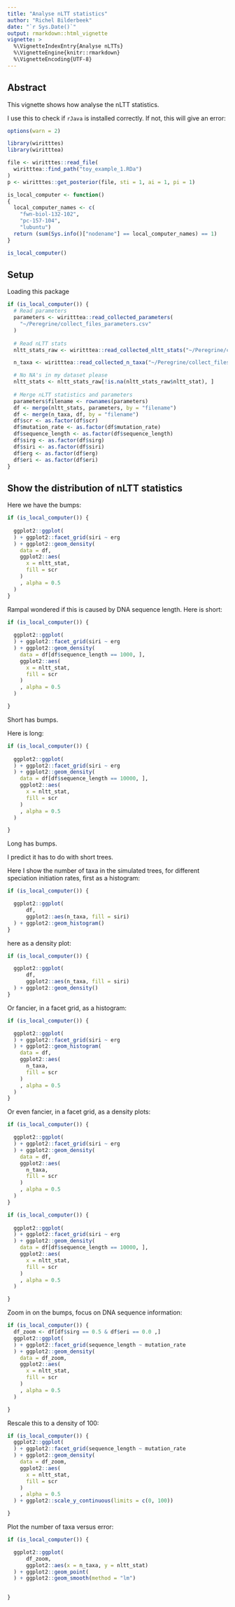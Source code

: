 ```yaml
---
title: "Analyse nLTT statistics"
author: "Richel Bilderbeek"
date: "`r Sys.Date()`"
output: rmarkdown::html_vignette
vignette: >
  %\VignetteIndexEntry{Analyse nLTTs}
  %\VignetteEngine{knitr::rmarkdown}
  %\VignetteEncoding{UTF-8}
---
```


## Abstract

This vignette shows how analyse the nLTT statistics.

I use this to check if `rJava` is installed correctly. 
If not, this will give an error:

```r
options(warn = 2)

library(wiritttes)
library(wiritttea)

file <- wiritttes::read_file(
  wiritttea::find_path("toy_example_1.RDa")
)
p <- wiritttes::get_posterior(file, sti = 1, ai = 1, pi = 1)

is_local_computer <- function()
{
  local_computer_names <- c(
    "fwn-biol-132-102", 
    "pc-157-104", 
    "lubuntu")
  return (sum(Sys.info()["nodename"] == local_computer_names) == 1)
}

is_local_computer()
```

## Setup

Loading this package

```r
if (is_local_computer()) {
  # Read parameters
  parameters <- wiritttea::read_collected_parameters(
    "~/Peregrine/collect_files_parameters.csv"
  )
  
  # Read nLTT stats
  nltt_stats_raw <- wiritttea::read_collected_nltt_stats("~/Peregrine/collect_files_nltt_stats.csv")

  n_taxa <- wiritttea::read_collected_n_taxa("~/Peregrine/collect_files_n_taxa.csv")

  # No NA's in my dataset please
  nltt_stats <- nltt_stats_raw[!is.na(nltt_stats_raw$nltt_stat), ]
  
  # Merge nLTT statistics and parameters
  parameters$filename <- rownames(parameters)
  df <- merge(nltt_stats, parameters, by = "filename")
  df <- merge(n_taxa, df, by = "filename")
  df$scr <- as.factor(df$scr)
  df$mutation_rate <- as.factor(df$mutation_rate)
  df$sequence_length <- as.factor(df$sequence_length)
  df$sirg <- as.factor(df$sirg)
  df$siri <- as.factor(df$siri)
  df$erg <- as.factor(df$erg)
  df$eri <- as.factor(df$eri)
}
```

## Show the distribution of nLTT statistics

Here we have the bumps:

```r
if (is_local_computer()) {
  
  ggplot2::ggplot(
  ) + ggplot2::facet_grid(siri ~ erg
  ) + ggplot2::geom_density(
    data = df,
    ggplot2::aes(
      x = nltt_stat,
      fill = scr
    )
    , alpha = 0.5
  )
}
```

Rampal wondered if this is caused by DNA sequence length. 
Here is short:

```r
if (is_local_computer()) {
  
  ggplot2::ggplot(
  ) + ggplot2::facet_grid(siri ~ erg
  ) + ggplot2::geom_density(
    data = df[df$sequence_length == 1000, ],
    ggplot2::aes(
      x = nltt_stat,
      fill = scr
    )
    , alpha = 0.5
  )

}
```

Short has bumps.

Here is long:

```r
if (is_local_computer()) {
  
  ggplot2::ggplot(
  ) + ggplot2::facet_grid(siri ~ erg
  ) + ggplot2::geom_density(
    data = df[df$sequence_length == 10000, ],
    ggplot2::aes(
      x = nltt_stat,
      fill = scr
    )
    , alpha = 0.5
  )

}
```

Long has bumps.

I predict it has to do with short trees. 

Here I show the number of taxa in the simulated trees,
for different speciation initiation rates, first as a histogram:

```r
if (is_local_computer()) {

  ggplot2::ggplot(
      df, 
      ggplot2::aes(n_taxa, fill = siri)
  ) + ggplot2::geom_histogram()
}
```

here as a density plot:

```r
if (is_local_computer()) {

  ggplot2::ggplot(
      df, 
      ggplot2::aes(n_taxa, fill = siri)
  ) + ggplot2::geom_density()
}
```

Or fancier, in a facet grid, as a histogram:

```r
if (is_local_computer()) {

  ggplot2::ggplot(
  ) + ggplot2::facet_grid(siri ~ erg
  ) + ggplot2::geom_histogram(
    data = df,
    ggplot2::aes(
      n_taxa,
      fill = scr
    )
    , alpha = 0.5
  )
}
```

Or even fancier, in a facet grid, as a density plots:

```r
if (is_local_computer()) {

  ggplot2::ggplot(
  ) + ggplot2::facet_grid(siri ~ erg
  ) + ggplot2::geom_density(
    data = df,
    ggplot2::aes(
      n_taxa,
      fill = scr
    )
    , alpha = 0.5
  )
}
```


```r
if (is_local_computer()) {
  
  ggplot2::ggplot(
  ) + ggplot2::facet_grid(siri ~ erg
  ) + ggplot2::geom_density(
    data = df[df$sequence_length == 10000, ],
    ggplot2::aes(
      x = nltt_stat,
      fill = scr
    )
    , alpha = 0.5
  )

}
```

Zoom in on the bumps, focus on DNA sequence information:

```r
if (is_local_computer()) {
  df_zoom <- df[df$sirg == 0.5 & df$eri == 0.0 ,]
  ggplot2::ggplot(
  ) + ggplot2::facet_grid(sequence_length ~ mutation_rate
  ) + ggplot2::geom_density(
    data = df_zoom,
    ggplot2::aes(
      x = nltt_stat,
      fill = scr
    )
    , alpha = 0.5
  )

}
```

Rescale this to a density of 100:

```r
if (is_local_computer()) {
  ggplot2::ggplot(
  ) + ggplot2::facet_grid(sequence_length ~ mutation_rate
  ) + ggplot2::geom_density(
    data = df_zoom,
    ggplot2::aes(
      x = nltt_stat,
      fill = scr
    )
    , alpha = 0.5
  ) + ggplot2::scale_y_continuous(limits = c(0, 100))

}
```

Plot the number of taxa versus error:

```r
if (is_local_computer()) {

  ggplot2::ggplot(
      df_zoom, 
      ggplot2::aes(x = n_taxa, y = nltt_stat)
  ) + ggplot2::geom_point(
  ) + ggplot2::geom_smooth(method = "lm")
  

}
```

